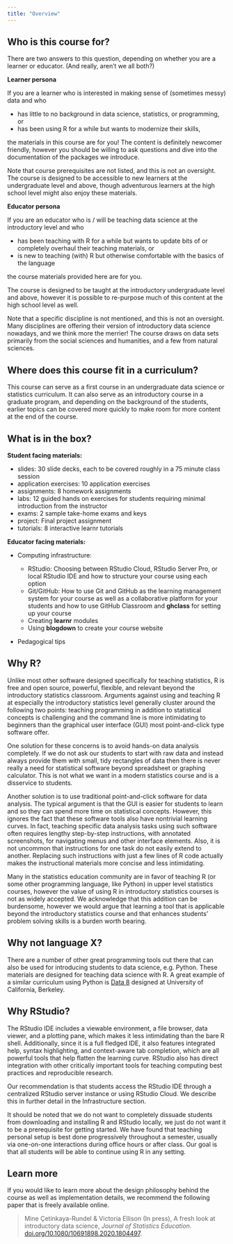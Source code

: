 ```yaml
---
title: "Overview"
---
```


## Who is this course for?

There are two answers to this question, depending on whether you are a learner or educator.
(And really, aren't we all both?)

**Learner persona**

If you are a learner who is interested in making sense of (sometimes messy) data and who

-   has little to no background in data science, statistics, or programming, or
-   has been using R for a while but wants to modernize their skills,

the materials in this course are for you!
The content is definitely newcomer friendly, however you should be willing to ask questions and dive into the documentation of the packages we introduce.

Note that course prerequisites are not listed, and this is not an oversight.
The course is designed to be accessible to new learners at the undergraduate level and above, though adventurous learners at the high school level might also enjoy these materials.

**Educator persona**

If you are an educator who is / will be teaching data science at the introductory level and who

-   has been teaching with R for a while but wants to update bits of or completely overhaul their teaching materials, or
-   is new to teaching (with) R but otherwise comfortable with the basics of the language

the course materials provided here are for you.

The course is designed to be taught at the introductory undergraduate level and above, however it is possible to re-purpose much of this content at the high school level as well.

Note that a specific discipline is not mentioned, and this is not an oversight.
Many disciplines are offering their version of introductory data science nowadays, and we think more the merrier!
The course draws on data sets primarily from the social sciences and humanities, and a few from natural sciences.

## Where does this course fit in a curriculum?

This course can serve as a first course in an undergraduate data science or statistics curriculum.
It can also serve as an introductory course in a graduate program, and depending on the background of the students, earlier topics can be covered more quickly to make room for more content at the end of the course.

## What is in the box?

**Student facing materials:**

-   slides: 30 slide decks, each to be covered roughly in a 75 minute class session
-   application exercises: 10 application exercises
-   assignments: 8 homework assignments
-   labs: 12 guided hands on exercises for students requiring minimal introduction from the instructor
-   exams: 2 sample take-home exams and keys
-   project: Final project assignment
-   tutorials: 8 interactive learnr tutorials

**Educator facing materials:**

-   Computing infrastructure:

    -   RStudio: Choosing between RStudio Cloud, RStudio Server Pro, or local RStudio IDE and how to structure your course using each option
    -   Git/GitHub: How to use Git and GitHub as the learning management system for your course as well as a collaborative platform for your students and how to use GitHub Classroom and **ghclass** for setting up your course
    -   Creating **learnr** modules
    -   Using **blogdown** to create your course website

-   Pedagogical tips

## Why R?

Unlike most other software designed specifically for teaching statistics, R is free and open source, powerful, flexible, and relevant beyond the introductory statistics classroom.
Arguments against using and teaching R at especially the introductory statistics level generally cluster around the following two points: teaching programming in addition to statistical concepts is challenging and the command line is more intimidating to beginners than the graphical user interface (GUI) most point-and-click type software offer.

One solution for these concerns is to avoid hands-on data analysis completely.
If we do not ask our students to start with raw data and instead always provide them with small, tidy rectangles of data then there is never really a need for statistical software beyond spreadsheet or graphing calculator.
This is not what we want in a modern statistics course and is a disservice to students.

Another solution is to use traditional point-and-click software for data analysis.
The typical argument is that the GUI is easier for students to learn and so they can spend more time on statistical concepts.
However, this ignores the fact that these software tools also have nontrivial learning curves.
In fact, teaching specific data analysis tasks using such software often requires lengthy step-by-step instructions, with annotated screenshots, for navigating menus and other interface elements.
Also, it is not uncommon that instructions for one task do not easily extend to another.
Replacing such instructions with just a few lines of R code actually makes the instructional materials more concise and less intimidating.

Many in the statistics education community are in favor of teaching R (or some other programming language, like Python) in upper level statistics courses, however the value of using R in introductory statistics courses is not as widely accepted.
We acknowledge that this addition can be burdensome, however we would argue that learning a tool that is applicable beyond the introductory statistics course and that enhances students' problem solving skills is a burden worth bearing.

## Why not language X?

There are a number of other great programming tools out there that can also be used for introducing students to data science, e.g.
Python.
These materials are designed for teaching data science with R.
A great example of a similar curriculum using Python is [Data 8](http://data8.org/) designed at University of California, Berkeley.

## Why RStudio?

The RStudio IDE includes a viewable environment, a file browser, data viewer, and a plotting pane, which makes it less intimidating than the bare R shell.
Additionally, since it is a full fledged IDE, it also features integrated help, syntax highlighting, and context-aware tab completion, which are all powerful tools that help flatten the learning curve.
RStudio also has direct integration with other critically important tools for teaching computing best practices and reproducible research.

Our recommendation is that students access the RStudio IDE through a centralized RStudio server instance or using RStudio Cloud.
We describe this in further detail in the Infrastructure section.

It should be noted that we do not want to completely dissuade students from downloading and installing R and RStudio locally, we just do not want it to be a prerequisite for getting started.
We have found that teaching personal setup is best done progressively throughout a semester, usually via one-on-one interactions during office hours or after class.
Our goal is that all students will be able to continue using R in any setting.

## Learn more

If you would like to learn more about the design philosophy behind the course as well as implementation details, we recommend the following paper that is freely available online.

> Mine Çetinkaya-Rundel & Victoria Ellison (In press), A fresh look at introductory data science, *Journal of Statistics Education*.
> [doi.org/10.1080/10691898.2020.1804497](https://doi.org/10.1080/10691898.2020.1804497).
